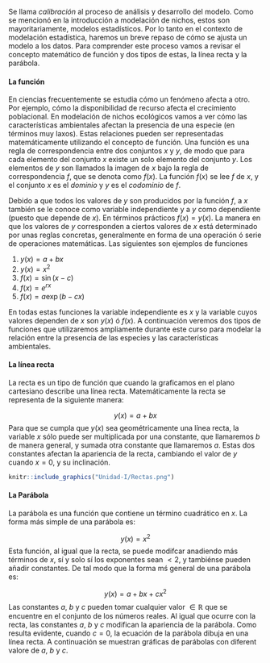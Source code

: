 Se llama *calibración* al proceso de análisis y desarrollo del modelo. Como se mencionó en la introducción a modelación de nichos, estos son mayoritariamente, modelos estadísticos. Por lo tanto en el contexto de modelación estadística, haremos un breve repaso de cómo se ajusta un modelo a los datos. Para comprender este proceso vamos a revisar el concepto matemático de función y dos tipos de estas, la línea recta y la parábola.

#### La función

En ciencias frecuentemente se estudia cómo un fenómeno afecta a otro. Por ejemplo, cómo la disponibilidad de recurso afecta el crecimiento poblacional. En modelación de nichos ecológicos vamos a ver cómo las características ambientales afectan la presencia de una especie (en términos muy laxos). Estas relaciones pueden ser representadas matemáticamente utilizando el concepto de función. Una función es una regla de correspondencia entre dos conjuntos $x$ y $y$, de modo que para cada elemento del conjunto $x$ existe un solo elemento del conjunto $y$. Los elementos de $y$ son llamados la imagen de $x$ bajo la regla de correspondencia $f$, que se denota como $f(x)$. La función $f(x)$ se lee $f$ de $x$, y el conjunto $x$ es el *dominio* y $y$ es el *codominio* de $f$.

Debido a que todos los valores de $y$ son producidos por la función $f$, a $x$ también se le conoce como variable independiente y a $y$ como dependiente (puesto que depende de $x$). En términos prácticos $f(x) = y(x)$. La manera en que los valores de $y$ corresponden a ciertos valores de $x$ está determinado por unas reglas concretas, generalmente en forma de una operación ó serie de operaciones matemáticas. Las siguientes son ejemplos de funciones

1. $y(x) = a + bx$
2. $y(x) = x^2$
3. $f(x) = \sin(x - c)$
4. $f(x) = e^{rx}$
5. $f(x) = a \exp(b - cx)$

En todas estas funciones la variable independiente es $x$ y la variable cuyos valores dependen de $x$ son $y(x)$ ó $f(x)$. A continuación veremos dos tipos de funciones que utilizaremos ampliamente durante este curso para modelar la relación entre la presencia de las especies y las características ambientales.

#### La línea recta

La recta es un tipo de función que cuando la graficamos en el plano cartesiano describe una línea recta. Matemáticamente la recta se representa de la siguiente manera:

$$ y(x) = a + bx$$
Para que se cumpla que $y(x)$ sea geométricamente una línea recta, la variable $x$ sólo puede ser multiplicada por una constante, que llamaremos $b$ de manera general, y sumada otra constante que llamaremos $a$. Estas dos constantes afectan la apariencia de la recta, cambiando el valor de $y$ cuando $x = 0$, y su inclinación.

```r
knitr::include_graphics("Unidad-I/Rectas.png")
```

#### La Parábola

La parábola es una función que contiene un término cuadrático en $x$. La forma más simple de una parábola es:

$$ y(x) = x^2 $$
Esta función, al igual que la recta, se puede modifcar anadiendo más términos de $x$, sí y solo sí los exponentes sean $< 2$, y tambiénse pueden añadir constantes. De tal modo que la forma mś general de una parábola es:

$$ y(x) = a + bx +cx^2 $$
Las constantes $a$, $b$ y $c$ pueden tomar cualquier valor $\in \mathbb{R}$ que se encuentre en el conjunto de los números reales. Al igual que ocurre con la recta, las constantes $a$, $b$ y $c$ modifican la apariencia de la parábola. Como resulta evidente, cuando $c = 0$, la ecuación de la parábola dibuja en una línea recta. A continuación se muestran gráficas de parábolas con diferent valore de $a$, $b$ y $c$.